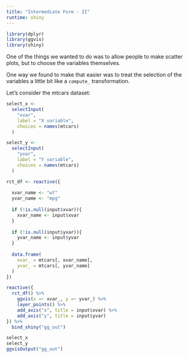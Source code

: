 ```yaml
---
title: "Intermediate Form - II"
runtime: shiny
---
```


```r
library(dplyr)
library(ggvis)
library(shiny)
```

One of the things we wanted to do was to allow people to make scatter plots, but to choose the variables themselves.

One way we found to make that easier was to treat the selection of the variables a little bit like a `compute_` transformation.

Let's consider the mtcars dataset:

```r
select_x <- 
  selectInput(
    "xvar",
    label = "X variable",
    choices = names(mtcars)
  )

select_y <- 
  selectInput(
    "yvar",
    label = "Y variable",
    choices = names(mtcars)
  )

rct_df <- reactive({
  
  xvar_name <- "wt"
  yvar_name <- "mpg"
  
  if (!is.null(input$xvar)){
    xvar_name <- input$xvar
  }
  
  if (!is.null(input$yvar)){
    yvar_name <- input$yvar
  }
  
  data.frame(
    xvar_ = mtcars[, xvar_name], 
    yvar_ = mtcars[, yvar_name]
  )
})

reactive({
  rct_df() %>%
    ggvis(x =~ xvar_, y =~ yvar_) %>%
    layer_points() %>%
    add_axis("x", title = input$xvar) %>%
    add_axis("y", title = input$yvar)
}) %>% 
  bind_shiny("gg_out")
```

```r
select_x
select_y
ggvisOutput("gg_out")
```


